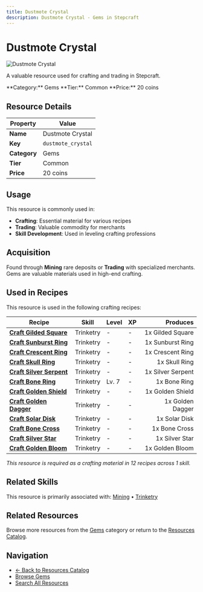 ```yaml
---
title: Dustmote Crystal
description: Dustmote Crystal - Gems in Stepcraft
---
```


# Dustmote Crystal

<div className="flex items-start gap-6 mb-8">
  <div className="flex-shrink-0">
    <img src="/assets/resources/mining/dustmote_crystal.png" alt="Dustmote Crystal" className="w-24 h-24 border rounded-lg" />
  </div>
  <div className="flex-1">
    <div className="space-y-2">
      <p className="text-lg text-muted-foreground">A valuable resource used for crafting and trading in Stepcraft.</p>
      <div className="flex flex-wrap gap-4 text-sm">
        <span className="px-2 py-1 bg-blue-100 dark:bg-blue-900 rounded-md">
          **Category:** Gems
        </span>
        <span className="px-2 py-1 bg-gray-100 dark:bg-gray-900 rounded-md">
          **Tier:** Common
        </span>
        <span className="px-2 py-1 bg-green-100 dark:bg-green-900 rounded-md">
          **Price:** 20 coins
        </span>
      </div>
    </div>
  </div>
</div>

## Resource Details

| Property | Value |
|----------|-------|
| **Name** | Dustmote Crystal |
| **Key** | `dustmote_crystal` |
| **Category** | Gems |
| **Tier** | Common |
| **Price** | 20 coins |


## Usage

This resource is commonly used in:

- **Crafting**: Essential material for various recipes
- **Trading**: Valuable commodity for merchants
- **Skill Development**: Used in leveling crafting professions




## Acquisition

Found through **Mining** rare deposits or **Trading** with specialized merchants. Gems are valuable materials used in high-end crafting.


## Used in Recipes

This resource is used in the following crafting recipes:

| Recipe | Skill | Level | XP | Produces |
|--------|-------|-------|----|---------:|
| **[Craft Gilded Square](/docs/items/individual/gilded_square)** | Trinketry | - | - | 1x Gilded Square |
| **[Craft Sunburst Ring](/docs/items/individual/sunburst_ring)** | Trinketry | - | - | 1x Sunburst Ring |
| **[Craft Crescent Ring](/docs/items/individual/crescent_ring)** | Trinketry | - | - | 1x Crescent Ring |
| **[Craft Skull Ring](/docs/items/individual/skull_ring)** | Trinketry | - | - | 1x Skull Ring |
| **[Craft Silver Serpent](/docs/resources/individual/silver_serpent)** | Trinketry | - | - | 1x Silver Serpent |
| **[Craft Bone Ring](/docs/items/individual/bone_ring)** | Trinketry | Lv. 7 | - | 1x Bone Ring |
| **[Craft Golden Shield](/docs/items/individual/golden_shield)** | Trinketry | - | - | 1x Golden Shield |
| **[Craft Golden Dagger](/docs/resources/individual/golden_dagger)** | Trinketry | - | - | 1x Golden Dagger |
| **[Craft Solar Disk](/docs/resources/individual/solar_disk)** | Trinketry | - | - | 1x Solar Disk |
| **[Craft Bone Cross](/docs/items/individual/bone_cross)** | Trinketry | - | - | 1x Bone Cross |
| **[Craft Silver Star](/docs/items/individual/silver_star)** | Trinketry | - | - | 1x Silver Star |
| **[Craft Golden Bloom](/docs/resources/individual/golden_bloom)** | Trinketry | - | - | 1x Golden Bloom |

*This resource is required as a crafting material in 12 recipes across 1 skill.*


## Related Skills

This resource is primarily associated with: [Mining](/docs/skills/individual/mining) • [Trinketry](/docs/skills/individual/trinketry)

## Related Resources

Browse more resources from the [Gems](/docs/resources#gems) category or return to the [Resources Catalog](/docs/resources).

## Navigation

- [← Back to Resources Catalog](/docs/resources)
- [Browse Gems](/docs/resources#gems)
- [Search All Resources](/search)
